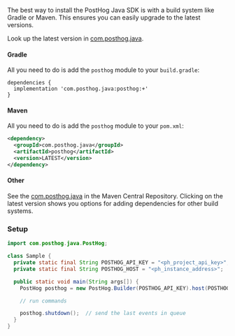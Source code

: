 The best way to install the PostHog Java SDK is with a build system like Gradle or Maven. This ensures you can easily upgrade to the latest versions.

Look up the latest version in [com.posthog.java](https://search.maven.org/artifact/com.posthog.java/posthog).

#### Gradle

All you need to do is add the `posthog` module to your `build.gradle`:

```gradle_java
dependencies {
  implementation 'com.posthog.java:posthog:+'
}
```

#### Maven

All you need to do is add the `posthog` module to your `pom.xml`:

```xml file=pom.xml
<dependency>
  <groupId>com.posthog.java</groupId>
  <artifactId>posthog</artifactId>
  <version>LATEST</version>
</dependency>
```

#### Other

See the [com.posthog.java](https://search.maven.org/artifact/com.posthog.java/posthog) in the Maven Central Repository. Clicking on the latest version shows you options for adding dependencies for other build systems.

### Setup

```java
import com.posthog.java.PostHog;

class Sample {
  private static final String POSTHOG_API_KEY = "<ph_project_api_key>";
  private static final String POSTHOG_HOST = "<ph_instance_address>";

  public static void main(String args[]) {
    PostHog posthog = new PostHog.Builder(POSTHOG_API_KEY).host(POSTHOG_HOST).build();

    // run commands

    posthog.shutdown();  // send the last events in queue
  }
}
```

